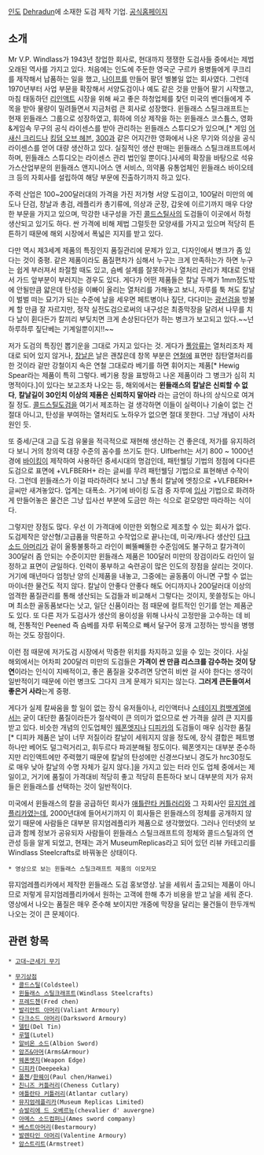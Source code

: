 [[인도]] [http://en.wikipedia.org/wiki/Dehra_Dun Dehradun]에 소재한 도검 제작 기업.
[http://www.windlass.com/ 공식홈페이지]

{{{#!html
<iframe width="560" height="315" src="http://www.youtube.com/embed/4xLWzLiFVPI" frameborder="0" allowfullscreen></iframe>
}}}

== 소개 ==
Mr V.P. Windlass가 1943년 창업한 회사로, 현대까지 쟁쟁한 도검사들 중에서는 제법 오래된 역사를 가지고 있다. 처음에는 인도에 주둔한 영국군 구르카 용병들에게 쿠크리를 제작해서 납품하는 일을 했고, [[나이프]]를 만들어 팔던 별볼일 없는 회사였다. 그런데 1970년부터 사업 부문을 확장해서 서양도검이나 예도 같은 것을 만들어 팔기 시작했고, 마침 태동하던 [[리인액트]] 시장을 위해 싸고 좋은 하청업체를 찾던 미국의 벤더들에게 주목을 받아 물량이 밀려들면서 지금처럼 큰 회사로 성장했다. 윈들래스 스틸크래프트는 현재 윈들래스 그룹으로 성장하였고, 휘하에 의상 제작을 하는 윈들래스 코스튬스, 영화&게임속 무구의 공식 라이센스를 받아 관리하는 윈들래스 스튜디오가 있으며,[* 게임 [[어새신 크리드]]나 [[킹덤 오브 헤븐]], [[300]]과 같은 어지간한 영화에서 나온 무기와 의상을 공식 라이센스를 얻어 대량 생산하고 있다. 실질적인 생산 판매는 윈들래스 스틸크래프트에서 하며, 윈들래스 스튜디오는 라이센스 관리 법인일 뿐이다.]사세의 확장을 바탕으로 석유가스산업부문의 윈들래스 앤지니어스 앤 서비스, 의약품 유통업체인 윈들래스 바이오테크 등의 자회사를 설립하여 해당 부문에 진출하기까지 하고 있다. 

주력 산업은 100~200달러대의 가격을 가진 저가형 서양 도검이고, 100달러 미만의 예도나 단검, 창날과 총검, 레플리카 총기류에, 의상과 군장, 갑옷에 이르기까지 매우 다양한 부문을 가지고 있으며, 막강한 내구성을 가진 [[콜드스틸]]사의 도검들이 이곳에서 하청 생산되고 있기도 하다. 싼 가격에 비해 제법 그럴듯한 모양새를 가지고 있으며 적당히 튼튼하기 때문에 해외 시장에서 폭넓은 지지를 받고 있다. 

다만 역시 제3세계 제품의 특징인지 품질관리에 문제가 있고, 디자인에서 병크가 좀 있다는 것이 중평. 같은 제품이라도 품질편차가 심해서 누구는 크게 만족하는가 하면 누구는 쉽게 부러져서 좌절할 때도 있고, 슴베 설계를 잘못하거나 열처리 관리가 제대로 안돼서 가드 앞부분이 부러지는 경우도 있다. 게다가 어떤 제품들은 칼날 두께가 1mm정도밖에 안될만큼 얇은데 탄성을 이빠이 올리는 열처리를 가해놓고 보니, 자루를 툭 쳐도 칼날이 벌벌 떠는 묘기가 되는 수준에 날을 세우면 페트병이나 짚단, 다다미는 [[광선검]]을 방불케 할 만큼 잘 자르지만, 정작 실전도검으로써의 내구성은 최종막장을 달려서 나무를 치다 날이 휜다든가 칼끼리 부딪치면 크게 손상된다던가 하는 병크가 보고되고 있다.~~넌 하루하루 짚단베는 기계일뿐이지!!~~

저가 도검의 특징인 뽑기운을 그대로 가지고 있다는 것. 게다가 [[폴암]]류는 열처리조차 제대로 되어 있지 않거나, [[창날]]은 날은 괜찮은데 창목 부분은 [[연철]]에 표면만 침탄열처리를 한 것이라 겉만 강철이지 속은 연철 그대로라 베기를 하면 휘어지는 제품[* Hewig Spear라는 제품이 특히 그렇다. 베기용 창을 표방하고 나온 제품이라 그 병크가 심히 치명적이다.]이 있다는 보고조차 나오는 등, 해외에서는 '''윈들래스의 칼날은 신뢰할 수 없다''', '''칼날길이 30인치 이상의 제품은 신뢰하지 말아라''' 라는 금언이 하나의 상식으로 여겨질 정도. [[콜드스틸]]도검을 여기서 제조하는 걸 생각하면 이들이 실력이나 기술이 없는 건 절대 아니고, 탄성을 부여하는 열처리도 노하우가 없으면 절대 못한다. 그냥 개념이 사차원인 듯.

또 중세/근대 고급 도검 유물을 적극적으로 재현해 생산하는 건 좋은데, 저가를 유지하려다 보니 거의 창의력 대장 수준의 꼼수를 쓰기도 한다. Ulfberht는 서기 800 ~ 1000년 경에 [[바이킹]]이 제작하여 사용하던  중세시대의 명검인데, 패턴웰딩 기법의 정점에 다다른 도검으로 표면에 +VLFBERH+ 라는 글씨를 무려 패턴웰딩 기법으로 표현해낸 수작이다. 그런데 윈들래스가 이걸 따라하려다 보니 그냥 통쇠 칼날에 엣칭으로 +VLFBERH+ 글씨만 새겨놓았다. 업계는 대폭소. 거기에 바이킹 도검 중 자루에 [[입사]] 기법으로 화려하게 만들어놓은 물건은 그냥 입사선 부분에 도금만 하는 식으로 겉모양만 따라하는 식이다. 

그렇지만 장점도 많다. 우선 이 가격대에 이만한 외형으로 제조할 수 있는 회사가 없다. 도검제작은 양산형/고급품을 막론하고 수작업으로 끝나는데, 미국/캐나다 생산인 [[다크소드 아머리]]가 겉이 울퉁불퉁하고 라인이 삐뚤빼뚤한 수준임에도 불구하고 칼가격이 300달러 좀 안되는 수준이지만 윈들래스 제품은 100달러 미만의 장검이라도 라인이 일정하고 표면이 균일하다. 인력이 풍부하고 숙련공이 많은 인도의 장점을 살리는 것이다. 거기에 매년마다 엄청난 양의 신제품을 내놓고, 그중에는 골동품이 아니면 구할 수 없는 마이너한 물건도 적지 않다. 칼날이 안좋다 안좋다 해도 어디까지나 200달러대 이상의 엄격한 품질관리를 통해 생산되는 도검들과 비교해서 그렇다는 것이지, 못쓸정도는 아니며 최소한 골동품보다는 낫고, 일단 신품이라는 점 때문에 컬트적인 인기를 얻는 제품군도 있다. 또 다른 저가 도검사가 생산의 용이성을 위해 나사식 고정만을 고수하는 데 비해, 전통적인 Peened 즉 슴베를 자루 뒤쪽으로 빼서 달구어 뭉개 고정하는 방식을 병행하는 것도 장점이다. 

이런 점 때문에 저가도검 시장에서 막중한 위치를 차지하고 있을 수 있는 것이다. 사실 해외에서는 어차피 200달러 미만의 도검들은 '''가격이 싼 만큼 리스크를 감수하는 것이 당연'''이라는 인식이 지배적이고, 좋은 품질을 갖추려면 당연히 비싼 걸 사야 한다는 생각이 일반적이기 때문에 이런 병크도 그다지 크게 문제가 되지는 않는다. '''그러게 큰돈들여서 좋은거 사라'''는게 중평. 

게다가 실제 칼싸움을 할 일이 없는 장식 유저들이나, 리인액터나 [[스테이지 컴뱃]]계열에서는 굳이 대단한 품질이라든가 절삭력이 큰 의미가 없으므로 싼 가격을 살려 큰 지지를 받고 있다. 비슷한 개념의 인도업체인 [[웨폰엣지]]나 [[디피카]]의 도검들이 매우 심각한 품질[* 디피카 제품은 날이 너무 저질이라 칼날이 세워지지 않을 정도에, 장식 결합은 페트병 하나만 베어도 덜그럭거리고, 휘두르다 파괴분해될 정도이다. 웨폰엣지는 대부분 준수하지만 리인액트에만 주력했기 때문에 칼날의 탄성에만 신경쓰다보니 경도가 hrc30정도로 매우 낮아 칼날의 수명 자체가 길지 않다.]을 가지고 있는 터라 인도 업체 중에서는 제일이고, 거기에 품질이 가격대비 적당히 좋고 적당히 튼튼하다 보니 대부분의 저가 유저들은 윈들래스를 선택하는 것이 일반적이다. 

미국에서 윈들래스의 칼을 공급하던 회사가 [[애틀란타 커틀러리]]와 그 자회사인 [[뮤지엄 레플리카]]였는데, 2000년대에 들어서기까지 이 회사들은 윈들래스의 정체를 공개하지 않았기 때문에 사람들은 대부분 뮤지엄레플리카 제품으로 생각했었다. 그러나 인터넷의 보급과 함께 정보가 공유되자 사람들이 윈들래스 스틸크래프트의 정체와 콜드스틸과의 연관성 등을 알게 되었고, 현재는 과거 MuseumReplicas라고 되어 있던 리뷰 카테고리를 Windlass Steelcrafts로 바꿔놓은 상태이다. 

 * 영상으로 보는 윈들래스 스틸크래프트 제품의 이모저모

{{{#!html
<iframe title="YouTube video player" class="youtube-player" type="text/html" width="480" height="390" src="http://www.youtube.com/embed/hHhKYIud6AM" frameborder="0" allowFullScreen></iframe>
}}}

뮤지엄레플리카에서 제작한 윈들래스 도검 홍보영상. 날을 세워서 출고되는 제품이 아니므로 저렇게 뮤지엄레플리카에서 원하는 고객에 한해 추가 비용을 받고 날을 세워 준다. 영상에서 나오는 품질은 매우 준수해 보이지만 개중에 막장을 달리는 물건들이 한두개씩 나오는 것이 큰 문제이다. 



== 관련 항목 ==

 * [[고대~근세기 무기]]

 * [[무기상점]]
  * [[콜드스틸]](Coldsteel)
  * [[윈들래스 스틸크래프트]](Windlass Steelcrafts)
  * [[프레드첸]](Fred chen)
  * [[발리안트 아머리]](Valiant Armoury)
  * [[다크소드 아머리]](Darksword Armoury)
  * [[델틴]](Del Tin)
  * [[루텔]](Lutel)
  * [[알비온 소드]](Albion Sword)
  * [[암즈&아머]](Arms&Armour)
  * [[웨폰엣지]](Weapon Edge)
  * [[디피카]](Deepeeka)
  * [[폴첸]]/[[한웨이]](Paul chen/Hanwei)
  * [[친니즈 커틀러리]](Cheness Cutlary)
  * [[애틀란타 커틀러리]](Atlantar cutlary)
  * [[뮤지엄레플리카]](Museum Replicas Limited)
  * [[슈발리에 드 오베르뉴]](chevalier d' auvergne)
  * [[아메스 소드컴퍼니]](Ames sword company)
  * [[베스트아머리]](Bestarmoury)
  * [[발렌타인 아머리]](Valentine Armoury)
  * [[암스트리트]](Armstreet) 
